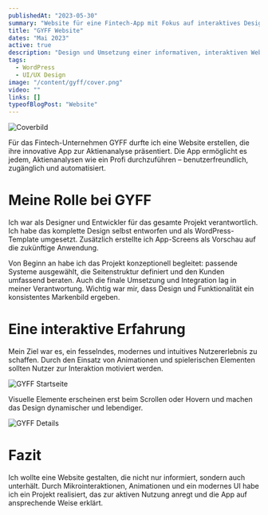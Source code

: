 ```yaml
---
publishedAt: "2023-05-30"
summary: "Website für eine Fintech-App mit Fokus auf interaktives Design und benutzerfreundliche Darstellung."
title: "GYFF Website"
dates: "Mai 2023"
active: true
description: "Design und Umsetzung einer informativen, interaktiven Website zur Präsentation einer Aktienanalyse-App."
tags:
  - WordPress
  - UI/UX Design
image: "/content/gyff/cover.png"
video: ""
links: []
typeofBlogPost: "Website"
---
```


![Coverbild](/content/gyff/cover.png)

Für das Fintech-Unternehmen GYFF durfte ich eine Website erstellen, die ihre innovative App zur Aktienanalyse präsentiert. Die App ermöglicht es jedem, Aktienanalysen wie ein Profi durchzuführen – benutzerfreundlich, zugänglich und automatisiert.

# Meine Rolle bei GYFF

Ich war als Designer und Entwickler für das gesamte Projekt verantwortlich. Ich habe das komplette Design selbst entworfen und als WordPress-Template umgesetzt. Zusätzlich erstellte ich App-Screens als Vorschau auf die zukünftige Anwendung.

Von Beginn an habe ich das Projekt konzeptionell begleitet: passende Systeme ausgewählt, die Seitenstruktur definiert und den Kunden umfassend beraten. Auch die finale Umsetzung und Integration lag in meiner Verantwortung. Wichtig war mir, dass Design und Funktionalität ein konsistentes Markenbild ergeben.

# Eine interaktive Erfahrung

Mein Ziel war es, ein fesselndes, modernes und intuitives Nutzererlebnis zu schaffen. Durch den Einsatz von Animationen und spielerischen Elementen sollten Nutzer zur Interaktion motiviert werden.

![GYFF Startseite](/content/gyff/gyffhome.gif)

Visuelle Elemente erscheinen erst beim Scrollen oder Hovern und machen das Design dynamischer und lebendiger.

![GYFF Details](/content/gyff/gyffdetails.gif)

# Fazit

Ich wollte eine Website gestalten, die nicht nur informiert, sondern auch unterhält. Durch Mikrointeraktionen, Animationen und ein modernes UI habe ich ein Projekt realisiert, das zur aktiven Nutzung anregt und die App auf ansprechende Weise erklärt.
